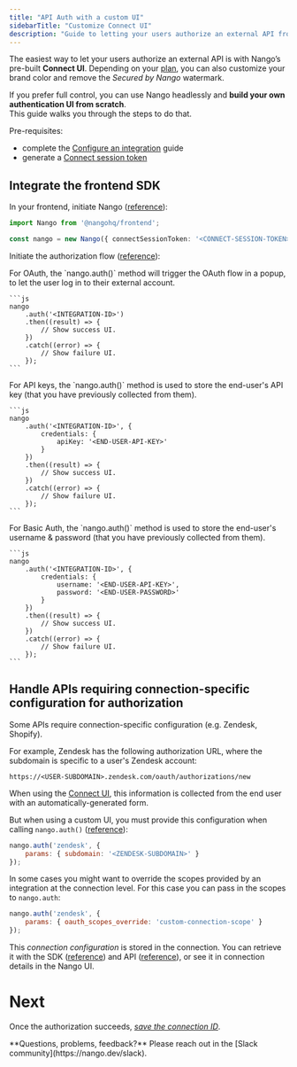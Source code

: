 ```yaml
---
title: "API Auth with a custom UI"
sidebarTitle: "Customize Connect UI"
description: "Guide to letting your users authorize an external API from your application, with your own UI."
---
```


The easiest way to let your users authorize an external API is with Nango’s pre-built **Connect UI**. Depending on your [plan](https://www.nango.dev/pricing), you can also customize your brand color and remove the _Secured by Nango_ watermark.

If you prefer full control, you can use Nango headlessly and **build your own authentication UI from scratch**.\
This guide walks you through the steps to do that.

<Info>
  Pre-requisites:

  - complete the [Configure an integration](/implementation-guides/api-auth/configure-integration) guide
  - generate a [Connect session token](/implementation-guides/api-auth/implement-api-auth#1-generate-a-session-token-backend)
</Info>

## Integrate the frontend SDK

In your frontend, initiate Nango ([reference](/reference/sdks/frontend#instantiate-the-frontend-sdk)):

```ts
import Nango from '@nangohq/frontend';

const nango = new Nango({ connectSessionToken: '<CONNECT-SESSION-TOKEN>' });
```

Initiate the authorization flow ([reference](/reference/sdks/frontend#collect-and-store-end-user-credentials)):

<Tabs>
  <Tab title="OAuth">
    For OAuth, the `nango.auth()` method will trigger the OAuth flow in a popup, to let the user log in to their external account.

    ```js
    nango
        .auth('<INTEGRATION-ID>')
        .then((result) => {
            // Show success UI.
        })
        .catch((error) => {
            // Show failure UI.
        });
    ```
  </Tab>
  <Tab title="API Key">
    For API keys, the `nango.auth()` method is used to store the end-user's API key (that you have previously collected from them).

    ```js
    nango
        .auth('<INTEGRATION-ID>', {
            credentials: {
                apiKey: '<END-USER-API-KEY>'
            }
        })
        .then((result) => {
            // Show success UI.
        })
        .catch((error) => {
            // Show failure UI.
        });
    ```
  </Tab>
  <Tab title="Basic Auth">
    For Basic Auth, the `nango.auth()` method is used to store the end-user's username & password (that you have previously collected from them).

    ```js
    nango
        .auth('<INTEGRATION-ID>', {
            credentials: {
                username: '<END-USER-API-KEY>',
                password: '<END-USER-PASSWORD>'
            }
        })
        .then((result) => {
            // Show success UI.
        })
        .catch((error) => {
            // Show failure UI.
        });
    ```
  </Tab>
</Tabs>

## Handle APIs requiring connection-specific configuration for authorization

Some APIs require connection-specific configuration (e.g. Zendesk, Shopify).

For example, Zendesk has the following authorization URL, where the subdomain is specific to a user's Zendesk account:

`https://<USER-SUBDOMAIN>.zendesk.com/oauth/authorizations/new`

When using the [Connect UI](/implementation-guides/api-auth/implement-api-auth), this information is collected from the end user with an automatically-generated form.

But when using a custom UI, you must provide this configuration when calling `nango.auth()` ([reference](/reference/sdks/frontend#collect-and-store-end-user-credentials)):

```js
nango.auth('zendesk', {
    params: { subdomain: '<ZENDESK-SUBDOMAIN>' }
});
```

In some cases you might want to override the scopes provided by an integration at the connection level. For this case you can pass in the scopes to `nango.auth`:

```js
nango.auth('zendesk', {
    params: { oauth_scopes_override: 'custom-connection-scope' }
});
```

This _connection configuration_ is stored in the connection. You can retrieve it with the SDK ([reference](/reference/sdks/node#get-a-connection-with-credentials)) and API ([reference](/reference/api/connection/get)), or see it in connection details in the Nango UI.

# Next

Once the authorization succeeds, [_save the connection ID_](/implementation-guides/api-auth/implement-api-auth#3-listen-for-webhooks-%26-save-the-connection-id-backend).

<Tip>
  **Questions, problems, feedback?** Please reach out in the [Slack community](https://nango.dev/slack).
</Tip>